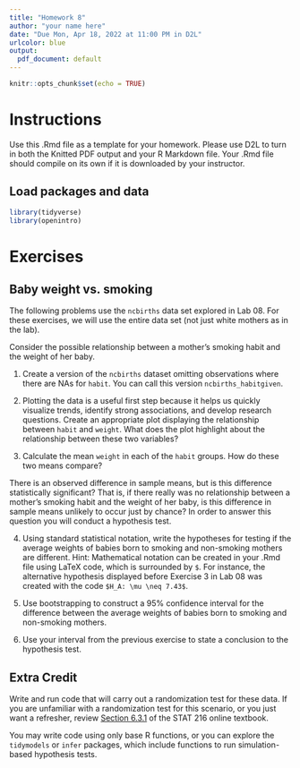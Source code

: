 ```yaml
---
title: "Homework 8"
author: "your name here"
date: "Due Mon, Apr 18, 2022 at 11:00 PM in D2L"
urlcolor: blue
output:
  pdf_document: default
---
```


```r
knitr::opts_chunk$set(echo = TRUE)
```

# Instructions

Use this .Rmd file as a template for your homework. Please use D2L to turn 
in both the Knitted PDF output and your R Markdown file. Your .Rmd file 
should compile on its own if it is downloaded by your instructor.

## Load packages and data

```r
library(tidyverse) 
library(openintro)
```


# Exercises

## Baby weight vs. smoking

The following problems use the `ncbirths` data set explored in Lab 08. For these exercises, we will use the entire data set (not just white mothers as in the lab).

Consider the possible relationship between a mother's smoking habit and the weight of her baby.

1.  Create a version of the `ncbirths` dataset omitting observations where there are NAs for `habit`.
    You can call this version `ncbirths_habitgiven`.
    
2.  Plotting the data is a useful first step because it helps us quickly visualize trends, identify strong associations, and develop research questions. Create an appropriate plot displaying the relationship between `habit` and `weight`.
    What does the plot highlight about the relationship between these two variables?

3.  Calculate the mean `weight` in each of the `habit` groups. How do these two means compare?

There is an observed difference in sample means, but is this difference statistically significant? That is, if there really was no relationship between a mother's smoking habit and the weight of her baby, is this difference in sample means unlikely to occur just by chance?
In order to answer this question you will conduct a hypothesis test.

4.  Using standard statistical notation, write the hypotheses for testing if the average weights of babies born to smoking and non-smoking mothers are different. Hint: Mathematical notation can be created in your .Rmd file using LaTeX code, which is surrounded by `$`. For instance, the alternative hypothesis displayed before Exercise 3 in Lab 08 was created with the code
`$H_A: \mu \neq 7.43$`.

5.  Use bootstrapping to construct a 95% confidence interval for the difference between the average weights of babies born to smoking and non-smoking mothers.

6.  Use your interval from the previous exercise to state a conclusion to the hypothesis test.

## Extra Credit

Write and run code that will carry out a randomization test for these data. If you are unfamiliar with a randomization test for this scenario, or you just want a refresher, review [Section 6.3.1](https://mtstateintrostats.github.io/IntroStatTextbook/inference-num.html#rand2mean) of the STAT 216 online textbook. 

You may write code using only base R functions, or you can explore the `tidymodels` or `infer` packages, which include functions to run simulation-based hypothesis tests.
